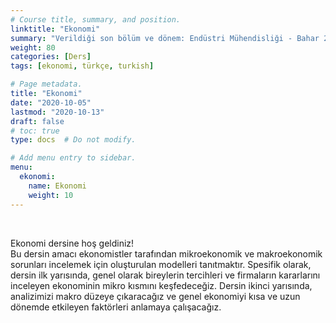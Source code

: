 ```yaml
---
# Course title, summary, and position.
linktitle: "Ekonomi"
summary: "Verildiği son bölüm ve dönem: Endüstri Mühendisliği - Bahar 2021 ve Metalurji ve Malzeme Mühendisliği - Bahar 2019"
weight: 80
categories: [Ders]
tags: [ekonomi, türkçe, turkish]

# Page metadata.
title: "Ekonomi"
date: "2020-10-05"
lastmod: "2020-10-13"
draft: false
# toc: true
type: docs  # Do not modify.

# Add menu entry to sidebar.
menu:
  ekonomi:
    name: Ekonomi
    weight: 10
---
```


<br>

Ekonomi dersine hoş geldiniz!  
Bu dersin amacı ekonomistler tarafından mikroekonomik ve makroekonomik sorunları incelemek için oluşturulan modelleri tanıtmaktır. Spesifik olarak, dersin ilk yarısında, genel olarak bireylerin tercihleri ve firmaların kararlarını inceleyen ekonominin mikro kısmını keşfedeceğiz. Dersin ikinci yarısında, analizimizi makro düzeye çıkaracağız ve genel ekonomiyi kısa ve uzun dönemde etkileyen faktörleri anlamaya çalışacağız.
